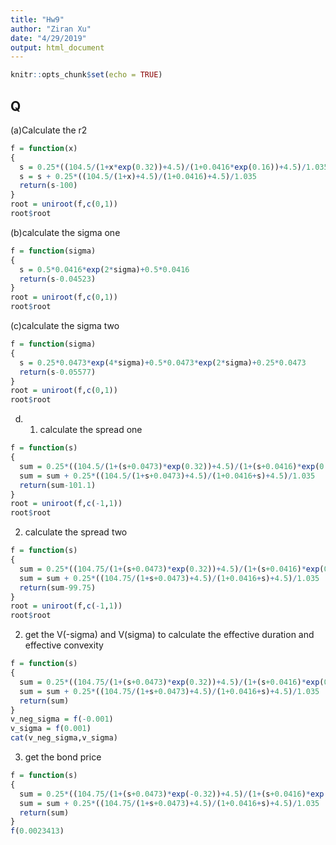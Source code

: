 ---
title: "Hw9"
author: "Ziran Xu"
date: "4/29/2019"
output: html_document
---

```{r setup, include=FALSE}
knitr::opts_chunk$set(echo = TRUE)
```

## Q
 (a)Calculate the r2
```{r}
f = function(x)
{
  s = 0.25*((104.5/(1+x*exp(0.32))+4.5)/(1+0.0416*exp(0.16))+4.5)/1.035 +0.25*((104.5/(1+x*exp(0.16))+4.5)/(1+0.0416*exp(0.16))+4.5)/1.035+0.25*((104.5/(1+x*exp(0.16))+4.5)/(1+0.0416)+4.5)/1.035
  s = s + 0.25*((104.5/(1+x)+4.5)/(1+0.0416)+4.5)/1.035
  return(s-100)
}
root = uniroot(f,c(0,1))
root$root
```
(b)calculate the sigma one
```{r}
f = function(sigma)
{
  s = 0.5*0.0416*exp(2*sigma)+0.5*0.0416
  return(s-0.04523)
}
root = uniroot(f,c(0,1))
root$root
```
(c)calculate the sigma two
```{r}
f = function(sigma)
{
  s = 0.25*0.0473*exp(4*sigma)+0.5*0.0473*exp(2*sigma)+0.25*0.0473
  return(s-0.05577)
}
root = uniroot(f,c(0,1))
root$root
```
(d) (1) calculate the spread one
```{r}
f = function(s)
{
  sum = 0.25*((104.5/(1+(s+0.0473)*exp(0.32))+4.5)/(1+(s+0.0416)*exp(0.16))+4.5)/1.035 +0.25*((104.5/(1+(s+0.0473)*exp(0.16))+4.5)/(1+(s+0.0416)*exp(0.16))+4.5)/1.035+0.25*((104.5/(1+(s+0.0473)*exp(0.16))+4.5)/(1+s+0.0416)+4.5)/1.035
  sum = sum + 0.25*((104.5/(1+s+0.0473)+4.5)/(1+0.0416+s)+4.5)/1.035
  return(sum-101.1)
}
root = uniroot(f,c(-1,1))
root$root
```
(2) calculate the spread two
```{r}
f = function(s)
{
  sum = 0.25*((104.75/(1+(s+0.0473)*exp(0.32))+4.5)/(1+(s+0.0416)*exp(0.16))+4.5)/1.035 +0.25*((104.75/(1+(s+0.0473)*exp(0.16))+4.5)/(1+(s+0.0416)*exp(0.16))+4.5)/1.035+0.25*((104.75/(1+(s+0.0473)*exp(0.16))+4.5)/(1+s+0.0416)+4.5)/1.035
  sum = sum + 0.25*((104.75/(1+s+0.0473)+4.5)/(1+0.0416+s)+4.5)/1.035
  return(sum-99.75)
}
root = uniroot(f,c(-1,1))
root$root
```
(2) get the V(-sigma) and V(sigma) to calculate the effective duration and effective convexity
```{r}
f = function(s)
{
  sum = 0.25*((104.75/(1+(s+0.0473)*exp(0.32))+4.5)/(1+(s+0.0416)*exp(0.16))+4.5)/1.035 +0.25*((104.75/(1+(s+0.0473)*exp(0.16))+4.5)/(1+(s+0.0416)*exp(0.16))+4.5)/1.035+0.25*((104.75/(1+(s+0.0473)*exp(0.16))+4.5)/(1+s+0.0416)+4.5)/1.035
  sum = sum + 0.25*((104.75/(1+s+0.0473)+4.5)/(1+0.0416+s)+4.5)/1.035
  return(sum)
}
v_neg_sigma = f(-0.001)
v_sigma = f(0.001)
cat(v_neg_sigma,v_sigma)
```

(3) get the bond price
```{r}
f = function(s)
{
  sum = 0.25*((104.75/(1+(s+0.0473)*exp(-0.32))+4.5)/(1+(s+0.0416)*exp(-0.16))+4.5)/1.035 +0.25*((104.75/(1+(s+0.0473)*exp(-0.16))+4.5)/(1+(s+0.0416)*exp(-0.16))+4.5)/1.035+0.25*((104.75/(1+(s+0.0473)*exp(-0.16))+4.5)/(1+s+0.0416)+4.5)/1.035
  sum = sum + 0.25*((104.75/(1+s+0.0473)+4.5)/(1+0.0416+s)+4.5)/1.035
  return(sum)
}
f(0.0023413)
```